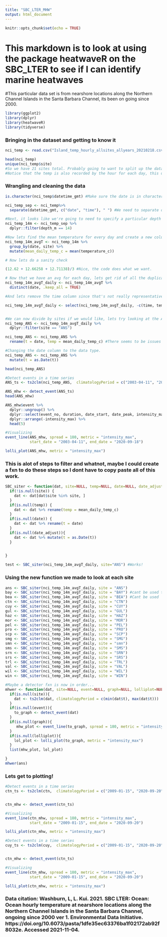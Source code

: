 ```yaml
---
title: "SBC_LTER_MHW"
output: html_document
---
```


```r
knitr::opts_chunk$set(echo = TRUE)
```

# This markdown is to look at using the package heatwaveR on the SBC_LTER to see if I can identify marine heatwaves

#This particular data set is from nearshore locations along the Northern Channel Islands in the Santa Barbara Channel, its been on going since 2000. 

```r
library(ggplot2)
library(dplyr)
library(heatwaveR)
library(tidyverse)
```
### Bringing in the dataset and getting to know it
```r
nci_temp <- read.csv("Island_temp_hourly_allsites_allyears_20210218.csv")
```

```r
head(nci_temp)
unique(nci_temp$site)
#So we have 21 sites total. Probably going to want to split up the data into each site. 
#Notice that the temp is also recorded by the hour for each day, this doesn't work with the heatwavesR package fxn, therefore lets create a new column that takes the average of each day as the total record? 
```
### Wrangling and cleaning the data
```r
is.character(nci_temp$datetime_gmt) #Make sure the date is in character string data type 

nci_temp_sep <- nci_temp%>% 
  separate(datetime_gmt, c("date", "time"), " ") #We need to separate out the data so that times are separated from the data, note that open   " " denotes that the date and time are separated by a space in the column datetime_gmt
```

 
```r
#Next, it looks like we're going to need to specify a particular depth range: 14m and only keep these recordings. (14m has the long term values according to the metadata)
nci_temp_14m <- nci_temp_sep %>% 
  dplyr::filter(depth_m == 14)
```




```r
#Now lets find the mean temperature for every day and create a new column for it. 
nci_temp_14m_avgT <- nci_temp_14m %>% 
  group_by(date, site) %>% 
  mutate(mean_daily_temp_c = mean(temperature_c))

# Now lets do a sanity check 

(12.62 + 12.66258 + 12.71138)/3 #Nice, the code does what we want. 
```
```r
# Now that we have an avg for each day, lets get rid of all the duplicate days by using distinct()
nci_temp_14m_avgT_daily <- nci_temp_14m_avgT %>% 
  distinct(date, .keep_all = TRUE)

#And lets remove the time column since that's not really representative of anything at this point 

nci_temp_14m_avgT_daily <- select(nci_temp_14m_avgT_daily, -c(time, temperature_c))
```

```r

```

```r
#We can now divide by sites if we would like, lets try looking at the ANS site. 
nci_temp_ANS <- nci_temp_14m_avgT_daily %>% 
  dplyr::filter(site == "ANS")

nci_temp_ANS <- nci_temp_ANS %>% 
  rename(t = date, temp = mean_daily_temp_c) #There seems to be issues with R interpreting the event_line() variable as a fxn? Couldn't find a workaround therefore I just renamed the columns which ended up working.

#Changing the date column to the data type.
nci_temp_ANS <- nci_temp_ANS %>% 
  mutate(t = as.Date(t))

head(nci_temp_ANS)
```





```r
#Detect events in a time series
ANS_ts <- ts2clm(nci_temp_ANS,  climatologyPeriod = c("2003-04-11", "2020-09-18"))

ANS_mhw <- detect_event(ANS_ts)
head(ANS_mhw)
```

```r
ANS_mhw$event %>% 
  dplyr::ungroup() %>% 
  dplyr::select(event_no, duration, date_start, date_peak, intensity_max, intensity_cumulative) %>% 
  dplyr::arrange(-intensity_max) %>% 
  head(5)
```
```r
#Visualizing
event_line(ANS_mhw, spread = 180, metric = "intensity_max", 
           start_date = "2003-04-11", end_date = "2020-09-18")
```
```r
lolli_plot(ANS_mhw, metric = "intensity_max")
```
### This is alot of steps to filter and whatnot, maybe I could create a fxn to do these steps so I dont have to copy paste all of this work. 
```r
SBC_siter <- function(dat, site=NULL, temp=NULL, date=NULL, date_adjust=NULL) {
  if(!is.null(site)) {
    dat <- dat[dat$site %in% site, ]
  }
  if(is.null(temp)) {
    dat <- dat %>% rename(temp = mean_daily_temp_c)
  }
  if(is.null(date)) {
    dat <- dat %>% rename(t = date)
  }
  if(is.null(date_adjust)){
    dat <- dat %>% mutate(t = as.Date(t))
  }

  
}

test <- SBC_siter(nci_temp_14m_avgT_daily, site="ANS") #Works!
```

### Using the new function we made to look at each site
```r
ans <- SBC_siter(nci_temp_14m_avgT_daily, site = "ANS")
bay <- SBC_siter(nci_temp_14m_avgT_daily, site = "BAY") #cant be used too little years of record. 
bea <- SBC_siter(nci_temp_14m_avgT_daily, site = "BEA") #Cant be used 
ctn <- SBC_siter(nci_temp_14m_avgT_daily, site = "CTN")
cuy <- SBC_siter(nci_temp_14m_avgT_daily, site = "CUY")
gul <- SBC_siter(nci_temp_14m_avgT_daily, site = "GUL")
haz <- SBC_siter(nci_temp_14m_avgT_daily, site = "HAZ")
mor <- SBC_siter(nci_temp_14m_avgT_daily, site = "MOR")
pel <- SBC_siter(nci_temp_14m_avgT_daily, site = "PEL")
pro <- SBC_siter(nci_temp_14m_avgT_daily, site = "PRO")
scp <- SBC_siter(nci_temp_14m_avgT_daily, site = "SCP")
smg <- SBC_siter(nci_temp_14m_avgT_daily, site = "SMG")
smn <- SBC_siter(nci_temp_14m_avgT_daily, site = "smn")
sms <- SBC_siter(nci_temp_14m_avgT_daily, site = "SMS")
srn <- SBC_siter(nci_temp_14m_avgT_daily, site = "SRN")
srs <- SBC_siter(nci_temp_14m_avgT_daily, site = "SRS")
trl <- SBC_siter(nci_temp_14m_avgT_daily, site = "TRL")
val <- SBC_siter(nci_temp_14m_avgT_daily, site = "VAL")
wil <- SBC_siter(nci_temp_14m_avgT_daily, site = "WIL")
win <- SBC_siter(nci_temp_14m_avgT_daily, site = "WIN")
```

```r
#Maybe a detector fxn is now in order...
mhwer <- function(dat, site=NULL, event=NULL, graph=NULL, lolliplot=NULL ) {
  if(is.null(site)){
    dat <- ts2clm(dat, climatologyPeriod = c(min(dat$t), max(dat$t)))
  }
  if(is.null(event)){
    to_graph <- detect_event(dat)
  }
  if(is.null(graph)){
     mhw_plot <- event_line(to_graph, spread = 180, metric = "intensity_max", start_date = min(dat$t), end_date = max(dat$t))
  }
  if(is.null(lolliplot)){
    lol_plot <- lolli_plot(to_graph, metric = "intensity_max")
  }
  list(mhw_plot, lol_plot)

}
mhwer(ans)


```




### Lets get to plotting!
```r
#Detect events in a time series
ctn_ts <- ts2clm(ctn,  climatologyPeriod = c("2009-01-15", "2020-09-20")) #Note: the dates are found by using min and max for ctn$t in the console. 


ctn_mhw <- detect_event(ctn_ts)

#Visualizing
event_line(ctn_mhw, spread = 180, metric = "intensity_max", 
           start_date = "2009-01-15", end_date = "2020-09-20")

lolli_plot(ctn_mhw, metric = "intensity_max")

```
```r
#Detect events in a time series
cuy_ts <- ts2clm(cuy,  climatologyPeriod = c("2009-01-15", "2020-09-20")) #Note: the dates are found by using min and max for ctn$t in the console. 


ctn_mhw <- detect_event(ctn_ts)

#Visualizing
event_line(ctn_mhw, spread = 180, metric = "intensity_max", 
           start_date = "2009-01-15", end_date = "2020-09-20")

lolli_plot(ctn_mhw, metric = "intensity_max")

```

### Data citation: Washburn, L, L. Kui. 2021. SBC LTER: Ocean: Ocean hourly temperature at nearshore locations along the Northern Channel Islands in the Santa Barbara Channel, ongoing since 2000 ver 1. Environmental Data Initiative. https://doi.org/10.6073/pasta/1dfe35ec63376ba1f02172ab92f8032e. Accessed 2021-11-04.